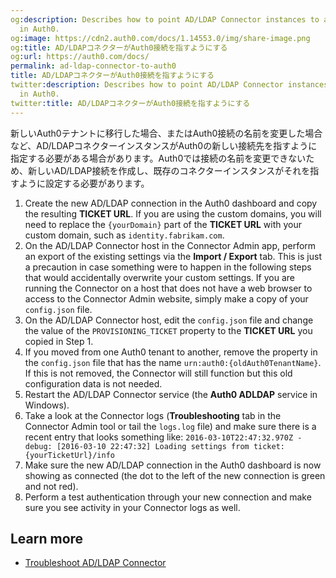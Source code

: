 ```yaml
---
og:description: Describes how to point AD/LDAP Connector instances to a new connections
  in Auth0.
og:image: https://cdn2.auth0.com/docs/1.14553.0/img/share-image.png
og:title: AD/LDAPコネクターがAuth0接続を指すようにする
og:url: https://auth0.com/docs/
permalink: ad-ldap-connector-to-auth0
title: AD/LDAPコネクターがAuth0接続を指すようにする
twitter:description: Describes how to point AD/LDAP Connector instances to a new connections
  in Auth0.
twitter:title: AD/LDAPコネクターがAuth0接続を指すようにする
---
```


新しいAuth0テナントに移行した場合、またはAuth0接続の名前を変更した場合など、AD/LDAPコネクターインスタンスがAuth0の新しい接続先を指すように指定する必要がある場合があります。Auth0では接続の名前を変更できないため、新しいAD/LDAP接続を作成し、既存のコネクターインスタンスがそれを指すように設定する必要があります。

1. Create the new AD/LDAP connection in the Auth0 dashboard and copy the resulting **TICKET URL**. If you are using the custom domains, you will need to replace the `{yourDomain}` part of the **TICKET URL** with your custom domain, such as `identity.fabrikam.com`.
2. On the AD/LDAP Connector host in the Connector Admin app, perform an export of the existing settings via the **Import / Export** tab. This is just a precaution in case something were to happen in the following steps that would accidentally overwrite your custom settings. If you are running the Connector on a host that does not have a web browser to access to the Connector Admin website, simply make a copy of your `config.json` file.
3. On the AD/LDAP Connector host, edit the `config.json` file and change the value of the `PROVISIONING_TICKET` property to the **TICKET URL** you copied in Step 1.
4. If you moved from one Auth0 tenant to another, remove the property in the `config.json` file that has the name `urn:auth0:{oldAuth0TenantName}`. If this is not removed, the Connector will still function but this old configuration data is not needed.
5. Restart the AD/LDAP Connector service (the **Auth0 ADLDAP** service in Windows).
6. Take a look at the Connector logs (**Troubleshooting** tab in the Connector Admin tool or tail the `logs.log` file) and make sure there is a recent entry that looks something like: `2016-03-10T22:47:32.970Z - debug: [2016-03-10 22:47:32] Loading settings from ticket: {yourTicketUrl}/info`
7. Make sure the new AD/LDAP connection in the Auth0 dashboard is now showing as connected (the dot to the left of the new connection is green and not red).
8. Perform a test authentication through your new connection and make sure you see activity in your Connector logs as well.

## Learn more

* [Troubleshoot AD/LDAP Connector](/docs/troubleshoot/integration-extensibility-issues/troubleshoot-ad-ldap-connector)
